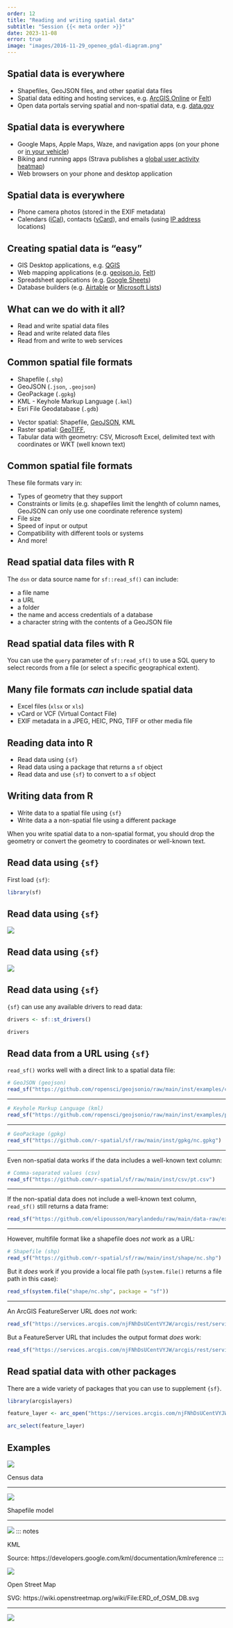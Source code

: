 ```yaml
---
order: 12
title: "Reading and writing spatial data"
subtitle: "Session {{< meta order >}}"
date: 2023-11-08
error: true
image: "images/2016-11-29_openeo_gdal-diagram.png"
---
```


## Spatial data is everywhere

- Shapefiles, GeoJSON files, and other spatial data files
- Spatial data editing and hosting services, e.g. [ArcGIS Online](https://www.esri.com/en-us/arcgis/products/arcgis-online/overview) or [Felt](https://felt.com/maps/recent))
- Open data portals serving spatial and non-spatial data, e.g. [data.gov](https://data.gov/)

## Spatial data is everywhere

- Google Maps, Apple Maps, Waze, and navigation apps (on your phone or [in your vehicle](https://support.google.com/googleappsincar/answer/9941814?hl=en))
- Biking and running apps (Strava publishes a [global user activity heatmap](https://www.strava.com/heatmap#11.21/-76.64618/39.34348/hot/all))
- Web browsers on your phone and desktop application

## Spatial data is everywhere

- Phone camera photos (stored in the EXIF metadata)
- Calendars ([iCal](https://en.wikipedia.org/wiki/ICalendar)), contacts ([vCard](https://en.wikipedia.org/wiki/VCard)), and emails (using [IP address](https://en.wikipedia.org/wiki/Internet_geolocation) locations)

## Creating spatial data is "easy"

- GIS Desktop applications, e.g. [QGIS](https://qgis.org/)
- Web mapping applications (e.g. [geojson.io](https://geojson.io/#map=2/0/20), [Felt](https://felt.com/))
- Spreadsheet applications (e.g. [Google Sheets](https://sheets.google.com/))
- Database builders (e.g. [Airtable](https://airtable.com/) or [Microsoft Lists](https://support.microsoft.com/en-us/office/introduction-to-lists-0a1c3ace-def0-44af-b225-cfa8d92c52d7))

## What can we do with it all?

- Read and write spatial data files
- Read and write related data files
- Read from and write to web services

## Common spatial file formats

- Shapefile (`.shp`)
- GeoJSON (`.json`, `.geojson`)
- GeoPackage (`.gpkg`)
- KML - Keyhole Markup Language (`.kml`)
- Esri File Geodatabase (`.gdb`)

::: notes

- Vector spatial: Shapefile, [GeoJSON](https://en.wikipedia.org/wiki/GeoJSON), KML
- Raster spatial: [GeoTIFF](https://en.wikipedia.org/wiki/GeoTIFF), 
- Tabular data with geometry: CSV, Microsoft Excel, delimited text with coordinates or WKT (well known text)

:::

## Common spatial file formats

These file formats vary in:

- Types of geometry that they support
- Constraints or limits (e.g. shapefiles limit the lenghth of column names, GeoJSON can only use one coordinate reference system)
- File size
- Speed of input or output
- Compatibility with different tools or systems
- And more!

## Read spatial data files with R

The `dsn` or data source name for `sf::read_sf()` can include:

- a file name
- a URL
- a folder
- the name and access credentials of a database
- a character string with the contents of a GeoJSON file

## Read spatial data files with R

You can use the `query` parameter of `sf::read_sf()` to use a SQL query to select records from a file (or select a specific geographical extent).
  
## Many file formats *can* include spatial data

- Excel files (`xlsx` or `xls`)  
- vCard or VCF (Virtual Contact File)
- EXIF metadata in a JPEG, HEIC, PNG, TIFF or other media file

## Reading data into R
  
- Read data using `{sf}`
- Read data using a package that returns a `sf` object
- Read data and use `{sf}` to convert to a `sf` object

## Writing data from R

- Write data to a spatial file using `{sf}`
- Write data a a non-spatial file using a different package

When you write spatial data to a non-spatial format, you should drop the geometry or convert the geometry to coordinates or well-known text.

## Read data using `{sf}`

First load `{sf}`:

```r
library(sf)
```

## Read data using `{sf}`

![](https://r-spatial.org/images/gis2.png)

## Read data using `{sf}`

![](https://r-spatial.org/images/gis3.png)


## Read data using `{sf}`

`{sf}` can use any available drivers to read data:

```r
drivers <- sf::st_drivers()

drivers
```

## Read data from a URL using `{sf}`

`read_sf()` works well with a direct link to a spatial data file:

```r
# GeoJSON (geojson)
read_sf("https://github.com/ropensci/geojsonio/raw/main/inst/examples/california.geojson")
```

----

```r
# Keyhole Markup Language (kml)
read_sf("https://github.com/ropensci/geojsonio/raw/main/inst/examples/poa_annua.kml")
```

----

```r
# GeoPackage (gpkg)
read_sf("https://github.com/r-spatial/sf/raw/main/inst/gpkg/nc.gpkg")
```

----

Even non-spatial data works if the data includes a well-known text column:

```r
# Comma-separated values (csv)
read_sf("https://github.com/r-spatial/sf/raw/main/inst/csv/pt.csv")
```

----

If the non-spatial data does not include a well-known text column, `read_sf()` still returns a data frame:

```r
read_sf("https://github.com/elipousson/marylandedu/raw/main/data-raw/extdata/Enrollment_By_Grade_2023.csv")
```

----

However, multifile format like a shapefile does *not* work as a URL:

```r
# Shapefile (shp)
read_sf("https://github.com/r-spatial/sf/raw/main/inst/shape/nc.shp")
```

But it *does* work if you provide a local file path (`system.file()` returns a file path in this case):

```r
read_sf(system.file("shape/nc.shp", package = "sf"))
```

----

An ArcGIS FeatureServer URL does *not* work:

```r
read_sf("https://services.arcgis.com/njFNhDsUCentVYJW/arcgis/rest/services/MDOT_SHA_County_Boundaries/FeatureServer/0")
```

But a FeatureServer URL that includes the output format *does* work:

```r
read_sf("https://services.arcgis.com/njFNhDsUCentVYJW/arcgis/rest/services/MDOT_SHA_County_Boundaries/FeatureServer/0/query?outFields=*&where=1%3D1&f=geojson")
```

## Read spatial data with other packages

There are a wide variety of packages that you can use to supplement  `{sf}`.

```r
library(arcgislayers)

feature_layer <- arc_open("https://services.arcgis.com/njFNhDsUCentVYJW/arcgis/rest/services/MDOT_SHA_County_Boundaries/FeatureServer/0")

arc_select(feature_layer)
```

## Examples

![](https://www.census.gov/content/dam/Census/newsroom/blogs/2016/04/understanding-census-bureau-address-ranges/Orris-figure.jpg)

::: notes
Census data

:::

---

![](https://i0.wp.com/transportgeography.org/wp-content/uploads/esri_shapefile_model.png?w=1800&ssl=1)

::: notes

Shapefile model
:::

----

![](https://developers.google.com/static/kml/documentation/images/classTree52.gif)
::: notes

KML

Source: https://developers.google.com/kml/documentation/kmlreference
:::

![](https://wiki.openstreetmap.org/w/images/thumb/1/10/ERD_of_OSM_DB.svg/1280px-ERD_of_OSM_DB.svg.png)

::: notes

Open Street Map

SVG: https://wiki.openstreetmap.org/wiki/File:ERD_of_OSM_DB.svg
:::

----

![](https://www.e-education.psu.edu/geog583/sites/www.e-education.psu.edu.geog583/files/OGC_Standards.jpg)
